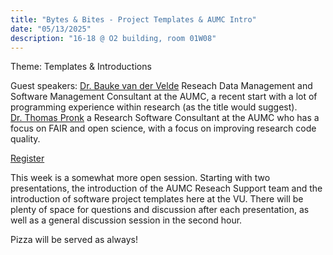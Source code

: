 ```yaml
---
title: "Bytes & Bites - Project Templates & AUMC Intro"
date: "05/13/2025"
description: "16-18 @ O2 building, room 01W08"
---
```


Theme: Templates & Introductions

Guest speakers: [Dr. Bauke van der Velde](https://www.linkedin.com/in/bauke-van-der-velde-0b8985b4/) Reseach Data Management and Software Management Consultant at the AUMC, a recent start with a lot of programming experience within research (as the title would suggest). [Dr. Thomas Pronk](https://thomaspronk.com/index.php/about) a Research Software Consultant at the AUMC who has a focus on FAIR and open science, with a focus on improving research code quality.

[Register](https://vu-nl.libcal.com/calendar/universitylibrary/BytesBitesMay2025)

This week is a somewhat more open session. Starting with two presentations, the introduction of the AUMC Reseach Support team and the introduction of software project templates here at the VU. There will be plenty of space for questions and discussion after each presentation, as well as a general discussion session in the second hour.

Pizza will be served as always!
